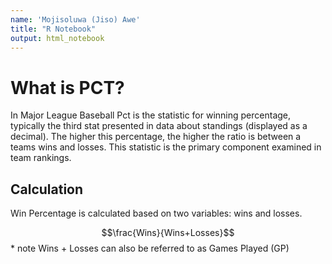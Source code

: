 ```yaml
---
name: 'Mojisoluwa (Jiso) Awe'
title: "R Notebook"
output: html_notebook
---
```


# What is PCT?

In Major League Baseball Pct is the statistic for winning percentage, typically the third stat presented in data about standings (displayed as a decimal). The higher this percentage, the higher the ratio is between a teams wins and losses. This statistic is the primary component examined in team rankings.


## Calculation

Win Percentage is calculated based on two variables: wins and losses.


$$\frac{Wins}{Wins+Losses}$$
* note Wins + Losses can also be referred to as Games Played (GP)



